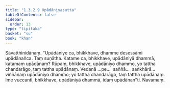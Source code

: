 ```yaml
---
title: "1.3.2.9 Upādāniyasutta"
tableOfContents: false
sidebar:
  order: 13
type: "tipitaka"
basket: "su"
book: "khan"
---
```



<DynamicBreadcrumb />

<Division number="121" book="khan">

<Paragraph number="698" book="khan">
Sāvatthinidānaṃ. “Upādāniye ca, bhikkhave, dhamme desessāmi upādānañca. Taṃ suṇātha. Katame ca, bhikkhave, upādāniyā dhammā, katamaṃ upādānaṃ? Rūpaṃ, bhikkhave, upādāniyo dhammo, yo tattha chandarāgo, taṃ tattha upādānaṃ. Vedanā …pe…  saññā…  saṅkhārā…  viññāṇaṃ upādāniyo dhammo; yo tattha chandarāgo, taṃ tattha upādānaṃ. Ime vuccanti, bhikkhave, upādāniyā dhammā, idaṃ upādānan”ti.

</Paragraph>
</Division>

<Paragraph number="699" type="center" book="khan">
Navamaṃ.
</Paragraph>